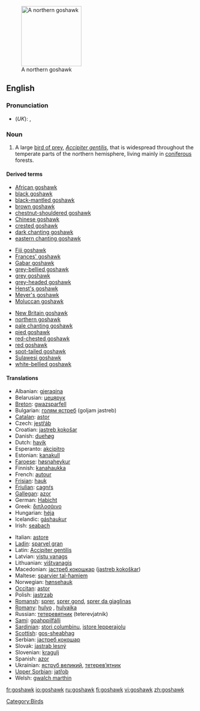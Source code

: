 {{wikipedia}}
[[Image:Northern_Goshawk_ad_M2.jpg|thumb|right|160px|A northern goshawk]]
==English==

===Pronunciation===
*(''UK''): {{IPA|/ˈgɒshɔːk/}}, {{SAMPA|/"gQshO:k/}}

===Noun===
{{en-noun}}

# A large [[bird of prey]], ''[[Accipiter gentilis]]'', that is widespread throughout the temperate parts of the northern hemisphere, living mainly in [[coniferous]] forests.

====Derived terms====
{{top3}}
*[[African goshawk]]
*[[black goshawk]]
*[[black-mantled goshawk]]
*[[brown goshawk]]
*[[chestnut-shouldered goshawk]]
*[[Chinese goshawk]]
*[[crested goshawk]]
*[[dark chanting goshawk]]
*[[eastern chanting goshawk]]
{{mid3}}
*[[Fiji goshawk]]
*[[Frances' goshawk]]
*[[Gabar goshawk]]
*[[grey-bellied goshawk]]
*[[grey goshawk]]
*[[grey-headed goshawk]]
*[[Henst's goshawk]]
*[[Meyer's goshawk]]
*[[Moluccan goshawk]]
{{mid3}}
*[[New Britain goshawk]]
*[[northern goshawk]]
*[[pale chanting goshawk]]
*[[pied goshawk]]
*[[red-chested goshawk]]
*[[red goshawk]]
*[[spot-tailed goshawk]]
*[[Sulawesi goshawk]]
*[[white-bellied goshawk]]
{{bottom}}

====Translations====
{{trans-top|bird of prey}}
*Albanian: [[gjeraqina]]
*Belarusian: [[цецярук]]
*[[Breton]]: [[gwazsparfell]]
*Bulgarian: [[голям ястреб]] (goljam jastreb)
*[[Catalan]]: [[astor]]
*Czech: [[jestřáb]]
*Croatian: [[jastreb kokošar]]
*Danish: [[duehøg]]
*Dutch: [[havik]] {{m}}
*Esperanto: [[akcipitro]]
*Estonian: [[kanakull]]
*[[Faroese]]: [[høsnaheykur]]
*Finnish: [[kanahaukka]]
*French: [[autour]] {{m}}
*[[Frisian]]: [[hauk]]
*[[Friulian]]: [[cagnŕs]]
*[[Gallegan]]: [[azor]]
*German: [[Habicht]] {{m}}
*Greek: [[διπλοσάινο]]
*Hungarian: [[héja]]
*Icelandic: [[gáshaukur]]
*Irish: [[seabach]]
{{trans-mid}}
*Italian: [[astore]] {{m}}
*[[Ladin]]: [[sparvel gran]]
*Latin: [[Accipiter gentilis]]
*Latvian: [[vistu vanags]]
*Lithuanian: [[vištvanagis]]
*Macedonian: [[jастреб кокошкар]] ([[jastreb kokoškar]])
*Maltese: [[sparvier tal-ħamiem]]
*Norwegian: [[hønsehauk]]
*[[Occitan]]: [[astor]]
*Polish: [[jastrząb]]
*[[Romansh]]: [[sprer]], [[sprer gond]], [[sprer da giaglinas]]
*[[Romany]]: [[hulyo]] {{m}}, [[hulyaika]] {{f}}
*Russian: [[тетеревятник]] (teterevjatnik)
*[[Sami]]: [[goahppilfálli]]
*[[Sardinian]]: [[stori columbinu]], [[istore lepperajolu]]
*[[Scottish]]: [[gos-sheabhag]]
*Serbian: [[jастреб кокошар]]
*Slovak: [[jastrab lesný]]
*Slovenian: [[kragulj]]
*Spanish: [[azor]] {{m}}
*Ukrainian: [[яструб великий]], [[тетерев’ятник]]
*[[Upper Sorbian]]: [[jatřob]]
*Welsh: [[gwalch marthin]]
{{trans-bottom}}

[[Category:Birds]]

[[fr:goshawk]]
[[io:goshawk]]
[[ru:goshawk]]
[[fi:goshawk]]
[[vi:goshawk]]
[[zh:goshawk]]